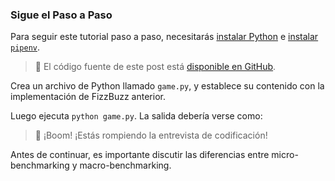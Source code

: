 
### Sigue el Paso a Paso

Para seguir este tutorial paso a paso, necesitarás [instalar Python](https://www.python.org/downloads/) e [instalar `pipenv`](https://pipenv.pypa.io/en/latest/installation.html).

> 🐰 El código fuente de este post está [disponible en GitHub](https://github.com/bencherdev/bencher/tree/main/examples/python/pytest-benchmark).

Crea un archivo de Python llamado `game.py`,
y establece su contenido con la implementación de FizzBuzz anterior.

Luego ejecuta `python game.py`.
La salida debería verse como:

<FizzBuzzOutput />

> 🐰 ¡Boom! ¡Estás rompiendo la entrevista de codificación!

Antes de continuar, es importante discutir las diferencias entre micro-benchmarking y macro-benchmarking.